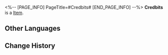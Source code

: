 <%-- [PAGE_INFO]
PageTitle=#Credbits#
[END_PAGE_INFO] --%>
{{Item Infobox
|id          = 300202
|image       = Item Credbits.png{{subst:void|<!--$UPLOAD:<<SpriteOutput/ItemFigures/2.png>-<Item Credbits.png>-<Item Icons>>-->}}
|type        = 
|invCategory = Valuables
|rarity      = 3
|effect      = 
|description = This currency, used by the Interastral Peace Corporation to settle accounts with its customers, is now widely accepted as the hard currency for space travel... Right?
}}
{{Description|''"People run around fighting and trading for numbers in a terminal, but the truly precious cannot be bought."''}}
'''Credbits''' is a [[Item]].

==Other Languages==
{{Other Languages
|en   = Credbits
|zhs  = 信甩点
|zht  = 信甩點
|ja   = 信用ポイソト
|ko   = 신용 또인트
|es   = Descréditos
|fr   = Scrédits
|ru   = Кребиты
|th   = เครบิด
|vi   = Điểm Tính Dụng
|de   = Credbits
|id   = Credbit
|pt   = Crédbits
}}

==Change History==
{{Change History|2.0}}